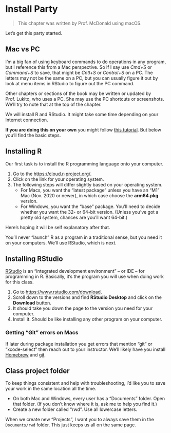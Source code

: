# Install Party {#install}

> This chapter was written by Prof. McDonald using macOS.

Let's get this party started.

## Mac vs PC

I'm a big fan of using keyboard commands to do operations in any program, but I reference this from a Mac perspective. So if I say use *Cmd+S* or *Command+S* to save, that might be *Cntl+S* or *Control+S* on a PC. The letters may not be the same on a PC, but you can usually figure it out by look at menu items in RStudio to figure out the PC command.

Other chapters or sections of the book may be written or updated by Prof. Lukito, who uses a PC. She may use the PC shortcuts or screenshots. We'll try to note that at the top of the chapter.

We will install R and RStudio. It might take some time depending on your Internet connection.

**If you are doing this on your own** you might follow [this tutorial](https://learnr-examples.shinyapps.io/ex-setup-r/). But below you'll find the basic steps.

## Installing R

Our first task is to install the R programming language onto your computer. 

1. Go to the <https://cloud.r-project.org/>.
1. Click on the link for your operating system.
1. The following steps will differ slightly based on your operating system.
    + For Macs, you want the "latest package" unless you have an "M1" Mac (Nov. 2020 or newer), in which case choose the **arm64.pkg** version.
    + For Windows, you want the "base" package. You'll need to decide whether you want the 32- or 64-bit version. (Unless you've got a pretty old system, chances are you'll want 64-bit.)

Here's hoping it will be self explanatory after that.

You'll never "launch" R as a program in a traditional sense, but you need it on your computers. We'll use RStudio, which is next.

## Installing RStudio

[RStudio](https://www.rstudio.com/) is an "integrated development environment" -- or IDE -- for programming in R. Basically, it's the program you will use when doing work for this class.

1. Go to <https://www.rstudio.com/download>.
2. Scroll down to the versions and find **RStudio Desktop** and click on the **Download** button.
3. It should take you down the page to the version you need for your computer.
4. Install it. Should be like installing any other program on your computer.

### Getting "Git" errors on Macs

If later during package installation you get errors that mention "git" or "xcode-select" then reach out to your instructor. We'll likely have you install [Homebrew](https://brew.sh/) and [git](https://git-scm.com/download/mac).

## Class project folder

To keep things consistent and help with troubleshooting, I'd like you to save your work in the same location all the time.

- On both Mac and Windows, every user has a "Documents" folder. Open that folder. (If you don't know where it is, ask me to help you find it.)
- Create a new folder called "rwd". Use all lowercase letters.

When we create new "Projects", I want you to always save them in the `Documents/rwd` folder. This just keeps us all on the same page.

